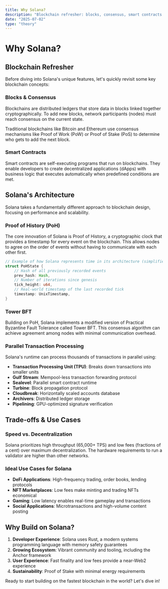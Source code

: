 ```yaml
---
title: Why Solana?
description: "Blockchain refresher: blocks, consensus, smart contracts. Solana's architecture: Proof-of-History, Tower BFT, high TPS. Trade-offs & use-cases"
date: "2025-07-02"
type: "theory"
---
```


# Why Solana?

## Blockchain Refresher

Before diving into Solana's unique features, let's quickly revisit some key blockchain concepts:

### Blocks & Consensus

Blockchains are distributed ledgers that store data in blocks linked together cryptographically. To add new blocks, network participants (nodes) must reach consensus on the current state.

Traditional blockchains like Bitcoin and Ethereum use consensus mechanisms like Proof of Work (PoW) or Proof of Stake (PoS) to determine who gets to add the next block.

### Smart Contracts

Smart contracts are self-executing programs that run on blockchains. They enable developers to create decentralized applications (dApps) with business logic that executes automatically when predefined conditions are met.

## Solana's Architecture

Solana takes a fundamentally different approach to blockchain design, focusing on performance and scalability.

### Proof of History (PoH)

The core innovation of Solana is Proof of History, a cryptographic clock that provides a timestamp for every event on the blockchain. This allows nodes to agree on the order of events without having to communicate with each other first.

```rust
// Example of how Solana represents time in its architecture (simplified)
struct PoHState {
    // Hash of all previously recorded events
    prev_hash: Hash,
    // Number of iterations since genesis
    tick_height: u64,
    // Real-world timestamp of the last recorded tick
    timestamp: UnixTimestamp,
}
```

### Tower BFT

Building on PoH, Solana implements a modified version of Practical Byzantine Fault Tolerance called Tower BFT. This consensus algorithm can achieve agreement among nodes with minimal communication overhead.

### Parallel Transaction Processing

Solana's runtime can process thousands of transactions in parallel using:

- **Transaction Processing Unit (TPU)**: Breaks down transactions into smaller units
- **Gulf Stream**: Mempool-less transaction forwarding protocol
- **Sealevel**: Parallel smart contract runtime
- **Turbine**: Block propagation protocol
- **Cloudbreak**: Horizontally scaled accounts database
- **Archivers**: Distributed ledger storage
- **Pipelining**: GPU-optimized signature verification

## Trade-offs & Use Cases

### Speed vs. Decentralization

Solana prioritizes high throughput (65,000+ TPS) and low fees (fractions of a cent) over maximum decentralization. The hardware requirements to run a validator are higher than other networks.

### Ideal Use Cases for Solana

- **DeFi Applications**: High-frequency trading, order books, lending protocols
- **NFT Marketplaces**: Low fees make minting and trading NFTs economical
- **Gaming**: Low latency enables real-time gameplay and transactions
- **Social Applications**: Microtransactions and high-volume content posting

## Why Build on Solana?

1. **Developer Experience**: Solana uses Rust, a modern systems programming language with memory safety guarantees
2. **Growing Ecosystem**: Vibrant community and tooling, including the Anchor framework
3. **User Experience**: Fast finality and low fees provide a near-Web2 experience
4. **Sustainability**: Proof of Stake with minimal energy requirements

Ready to start building on the fastest blockchain in the world? Let's dive in!
